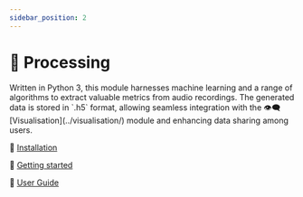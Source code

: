 ```yaml
---
sidebar_position: 2
---
```




# 🧮 Processing

<Fragment>
  Written in <PythonIcon /> Python 3, this module harnesses machine learning and
  a range of algorithms to extract valuable metrics from audio recordings.
</Fragment>

<Fragment>
  The generated data is stored in <StorageIcon /> `.h5` format, allowing
  seamless integration with the 👁️‍🗨️ [Visualisation](../visualisation/) module and
  enhancing data sharing among users.
</Fragment>

🔧 [Installation](./installation/)

🏃 [Getting started](./getting-started/)

📖 [User Guide](./user-guide/)
